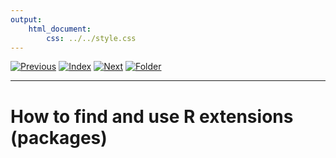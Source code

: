 ```yaml
---
output:
    html_document:
        css: ../../style.css
---
```


[![Previous](../../img/previous.png)](../../day2/lesson9/lesson9_1.html)
[![Index](../../img/home.png)](../../index.html)
[![Next](../../img/next.png)](../lesson10/lesson10_2.html)
[![Folder](../../img/folder.png)](./)

---

# How to find and use R extensions (packages)
